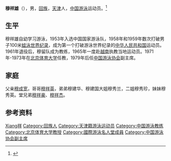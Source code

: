 '''穆祥雄'''（{{bd|1935年||||catIdx=Mu,穆}}），男，[[回族|回族]]，[[天津市|天津]]人，[[中华人民共和国|中国]][[游泳|游泳]]运动员。<ref>{{Cite web|title=最年长火炬手 “中国蛙王”穆祥雄（图）|url=http://news.ifeng.com/a/20170820/51692364_0.shtml|accessdate=2019-08-13|work=凤凰网|archive-date=2019-08-13|archive-url=https://web.archive.org/web/20190813004507/http://news.ifeng.com/a/20170820/51692364_0.shtml|dead-url=no}}</ref>

== 生平 ==
穆祥雄自幼学习游泳，1953年入选中国国家游泳队，1958年和1959年数次打破男子100米[[蛙泳|蛙泳]][[世界纪录|世界纪录]]，成为第一个打破游泳世界纪录的[[中华人民共和国|中华人民共和国]]运动员。1961年退役后，穆留队成为教练，1965年一度赴[[越南|越南]]执教当地运动员。1971年-1973年在[[北京体育大学|北京体育大学]]任教，1979年后任[[中国游泳协会|中国游泳协会]]副主席。

== 家庭 ==
父亲[[穆成宽|穆成宽]]，哥哥[[穆祥英|穆祥英]]，弟弟穆建华、穆建国大姐穆秀兰，二姐穆秀珍，妹妹穆秀英。堂兄弟[[穆祥豪|穆祥豪]]、[[穆祥杰|穆祥杰]]。

== 参考资料 ==
{{reflist}}

{{中国运动员小作品}}
{{建国40年以来80名杰出教练员、运动员}}
{{建国45周年体坛45英杰}}
{{新中国体育50星}}

{{Authority control}}
{{DEFAULTSORT:Mu穆}}
[[Category:穆姓|Xiang祥]]
[[Category:回族人|Category:回族人]]
[[Category:天津籍游泳运动员|Category:天津籍游泳运动员]]
[[Category:中国游泳教练|Category:中国游泳教练]]
[[Category:北京体育大学教授|Category:北京体育大学教授]]
[[Category:國際游泳名人堂成員|Category:國際游泳名人堂成員]]
[[Category:中国游泳协会副主席|Category:中国游泳协会副主席]]